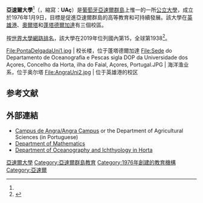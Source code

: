 {{Infobox university
 |name              = 亞速爾大學
 |native_name       = Universidade dos Açores
 |image_name        = Universidade dos Açores Logo.png
 |image_size        = 200px
 |caption           =
 |latin_name        =
 |motto             =
 |mottoeng          =
 |established       =  1976年1月9日
 |closed            =
 |type              = [[公立大學|公立大學]]
 |affiliation       =
 |endowment         =
 |officer_in_charge =
 |chairman          =
 |chancellor        =
 |president         = Dr. Madruga da Costa
 |vice-president    =
 |superintendent    =
 |provost           =
 |vice_chancellor   =
 |rector            = Dr. Avelino de Freitas de Meneses
 |principal         =
 |dean              =
 |director          =
 |head_label        = 副校长
 |head              = 
* Jorge Rosa de Medeiros
* José Luís Vasconcelos Brandão da Luz
 |faculty           = 410
 |staff             = 231
 |students          = 4218
 |undergrad         =
 |postgrad          =
 |doctoral          =
 |other             =
 |city              = [[蓬塔德尔加达|蓬塔德尔加达]]
 |state             = [[聖米格爾島|聖米格爾島]]
 |province          =
 |country           = [[葡萄牙|葡萄牙]][[亞速爾群島|亞速爾群島]]
 |coor              = {{coord|37|44|45|N|25|39|49|W|display=inline,title}}
 |campus            = 多個：<br> [[英雄港|英雄港]]<br />[[奧爾塔_(亞速爾群島)|奧爾塔]]<br />蓬塔德爾加達
 |former_names      = Instituto Universitário dos Açores
 |free_label        =
 |free              =
 |sports            =
 |colors            =藍色和銀色{{color box|blue}}{{color box|silver}}
 |colours           =
 |nickname          =
 |mascot            = Açor（[[蒼鷹|蒼鷹]]）
 |athletics         =
 |affiliations      =
 |website           = http://www.uac.pt
 |logo              =
 |footnote          =
}}
'''亞速爾大學'''<ref name="shou"/>（{{lang-pt|Universidade dos Açores}}，縮寫：'''UAç'''）是[[葡萄牙|葡萄牙]][[亞速爾群島|亞速爾群島]]上惟一的一所[[公立大學|公立大學]]，成立於1976年1月9日，目標是促進亞速爾群島的高等教育和可持續發展。該大學在[[英雄港|英雄港]]、[[奧爾塔_(亞速爾群島)|奧爾塔]]和[[蓬塔德爾加達|蓬塔德爾加達]]有三個校區。

按[[世界大學網路排名|世界大學網路排名]]，該大學在2019年位列國內第15，全球第1938<ref >{{cite web|url=http://www.webometrics.info/en/Europe/Portugal|title=Portugal|publisher=webmetrics|accessdate=2019-01-11|language=en|archive-date=2020-12-12|archive-url=https://web.archive.org/web/20201212102254/https://www.webometrics.info/en/Europe/Portugal|dead-url=no}}</ref>。

<gallery mode="packed" heights="130px">
File:PontaDelgadaUni1.jpg | 校长楼，位于蓬塔德爾加達
File:Sede do Departamento de Oceanografia e Pescas sigla DOP da Universidade dos Açores, Concelho da Horta, ilha do Faial, Açores, Portugal.JPG | 海洋渔业系，位于奥尔塔
File:AngraUni2.jpg | 位于英雄港的校区
</gallery>

== 参考文献 ==
{{Reflist|30em|refs=
<ref name="shou">{{cite web | url = https://www.shou.edu.cn/2018/0409/c147a221438/page.htm | title = 葡萄牙亚速尔大学副校长一行访问我校 | author = 朱章华 | language = zh | publisher = 上海海洋大学 | date = 2018-04-09 | accessdate = 2019-01-19 | archive-date = 2019-09-11 | archive-url = https://web.archive.org/web/20190911153848/https://www.shou.edu.cn/2018/0409/c147a221438/page.htm | dead-url = no }}</ref>
}}

==外部連結==
*[https://web.archive.org/web/20050308181528/http://www.angra.uac.pt/ Campus de Angra/Angra Campus] or the Department of Agricultural Sciences (in Portuguese)
*[https://web.archive.org/web/20050305162331/http://www.dm.uac.pt/ Department of Mathematics]
*[https://web.archive.org/web/20140626075422/http://www.horta.uac.pt/ Department of Oceanography and Ichthyology in Horta]

{{葡萄牙公立大學}}

[[Category:亞速爾大學|]]
[[Category:亞速爾群島教育|Category:亞速爾群島教育]]
[[Category:1976年創建的教育機構|Category:1976年創建的教育機構]]
[[Category:亞速爾|Category:亞速爾]]